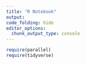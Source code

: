 ```yaml
---
title: "R Notebook"
output: 
code_folding: hide
editor_options: 
  chunk_output_type: console
---
```


```r
require(parallel)
require(tidyverse)
```